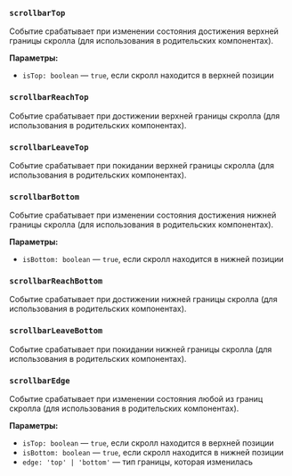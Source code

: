 ### `scrollbarTop`

Событие срабатывает при изменении состояния достижения верхней границы скролла (для использования в родительских компонентах).

**Параметры:**
- `isTop: boolean` — `true`, если скролл находится в верхней позиции

### `scrollbarReachTop`

Событие срабатывает при достижении верхней границы скролла (для использования в родительских компонентах).

### `scrollbarLeaveTop`

Событие срабатывает при покидании верхней границы скролла (для использования в родительских компонентах).

### `scrollbarBottom`

Событие срабатывает при изменении состояния достижения нижней границы скролла (для использования в родительских компонентах).

**Параметры:**
- `isBottom: boolean` — `true`, если скролл находится в нижней позиции

### `scrollbarReachBottom`

Событие срабатывает при достижении нижней границы скролла (для использования в родительских компонентах).

### `scrollbarLeaveBottom`

Событие срабатывает при покидании нижней границы скролла (для использования в родительских компонентах).

### `scrollbarEdge`

Событие срабатывает при изменении состояния любой из границ скролла (для использования в родительских компонентах).

**Параметры:**
- `isTop: boolean` — `true`, если скролл находится в верхней позиции
- `isBottom: boolean` — `true`, если скролл находится в нижней позиции
- `edge: 'top' | 'bottom'` — тип границы, которая изменилась
